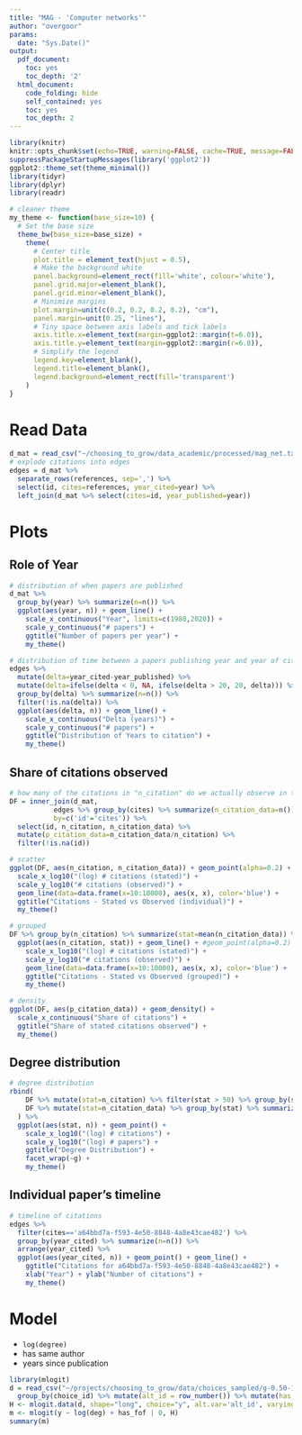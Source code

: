 ```yaml
---
title: "MAG - 'Computer networks'"
author: "overgoor"
params:
  date: "Sys.Date()"
output:
  pdf_document:
    toc: yes
    toc_depth: '2'
  html_document:
    code_folding: hide
    self_contained: yes
    toc: yes
    toc_depth: 2
---
```


```r
library(knitr)
knitr::opts_chunk$set(echo=TRUE, warning=FALSE, cache=TRUE, message=FALSE, fig.width=7, fig.height=4)
suppressPackageStartupMessages(library('ggplot2'))
ggplot2::theme_set(theme_minimal())
library(tidyr)
library(dplyr)
library(readr)
```

```r
# cleaner theme
my_theme <- function(base_size=10) {
  # Set the base size
  theme_bw(base_size=base_size) +
    theme(
      # Center title
      plot.title = element_text(hjust = 0.5),
      # Make the background white
      panel.background=element_rect(fill='white', colour='white'),
      panel.grid.major=element_blank(),
      panel.grid.minor=element_blank(),
      # Minimize margins
      plot.margin=unit(c(0.2, 0.2, 0.2, 0.2), "cm"),
      panel.margin=unit(0.25, "lines"),
      # Tiny space between axis labels and tick labels
      axis.title.x=element_text(margin=ggplot2::margin(t=6.0)),
      axis.title.y=element_text(margin=ggplot2::margin(r=6.0)),
      # Simplify the legend
      legend.key=element_blank(),
      legend.title=element_blank(),
      legend.background=element_rect(fill='transparent')
    )
}
```

# Read Data

```r
d_mat = read_csv("~/choosing_to_grow/data_academic/processed/mag_net.txt", col_types='cccddcc')
# explode citations into edges
edges = d_mat %>%
  separate_rows(references, sep=',') %>%
  select(id, cites=references, year_cited=year) %>%
  left_join(d_mat %>% select(cites=id, year_published=year))
```

# Plots

## Role of Year

```r
# distribution of when papers are published
d_mat %>%
  group_by(year) %>% summarize(n=n()) %>%
  ggplot(aes(year, n)) + geom_line() +
    scale_x_continuous("Year", limits=c(1980,2020)) +
    scale_y_continuous("# papers") +
    ggtitle("Number of papers per year") +
    my_theme()

# distribution of time between a papers publishing year and year of citation
edges %>%
  mutate(delta=year_cited-year_published) %>% 
  mutate(delta=ifelse(delta < 0, NA, ifelse(delta > 20, 20, delta))) %>%
  group_by(delta) %>% summarize(n=n()) %>%
  filter(!is.na(delta)) %>%
  ggplot(aes(delta, n)) + geom_line() +
    scale_x_continuous("Delta (years)") +
    scale_y_continuous("# papers") +
    ggtitle("Distribution of Years to citation") +
    my_theme()
```

## Share of citations observed

```r
# how many of the citations in "n_citation" do we actually observe in the data?
DF = inner_join(d_mat,
           edges %>% group_by(cites) %>% summarize(n_citation_data=n()),
           by=c('id'='cites')) %>%
  select(id, n_citation, n_citation_data) %>%
  mutate(p_citation_data=n_citation_data/n_citation) %>%
  filter(!is.na(id))
```

```r
# scatter
ggplot(DF, aes(n_citation, n_citation_data)) + geom_point(alpha=0.2) +
  scale_x_log10("(log) # citations (stated)") +
  scale_y_log10("# citations (observed)") +
  geom_line(data=data.frame(x=10:10000), aes(x, x), color='blue') + 
  ggtitle("Citations - Stated vs Observed (individual)") +
  my_theme()

# grouped
DF %>% group_by(n_citation) %>% summarize(stat=mean(n_citation_data)) %>%
  ggplot(aes(n_citation, stat)) + geom_line() + #geom_point(alpha=0.2) +
    scale_x_log10("(log) # citations (stated)") +
    scale_y_log10("# citations (observed)") +
    geom_line(data=data.frame(x=10:10000), aes(x, x), color='blue') + 
    ggtitle("Citations - Stated vs Observed (grouped)") +
    my_theme()

# density
ggplot(DF, aes(p_citation_data)) + geom_density() +
  scale_x_continuous("Share of citations") +
  ggtitle("Share of stated citations observed") +
  my_theme()
```

## Degree distribution

```r
# degree distribution
rbind(
    DF %>% mutate(stat=n_citation) %>% filter(stat > 50) %>% group_by(stat) %>% summarize(n=n()) %>% mutate(g='Stated'),
    DF %>% mutate(stat=n_citation_data) %>% group_by(stat) %>% summarize(n=n()) %>% mutate(g='Observed')
  ) %>%
  ggplot(aes(stat, n)) + geom_point() + 
    scale_x_log10("(log) # citations") +
    scale_y_log10("(log) # papers") +
    ggtitle("Degree Distribution") +
    facet_wrap(~g) +
    my_theme()
```


## Individual paper's timeline

```r
# timeline of citations
edges %>% 
  filter(cites=='a64bbd7a-f593-4e50-8848-4a8e43cae482') %>%
  group_by(year_cited) %>% summarize(n=n()) %>%
  arrange(year_cited) %>%
  ggplot(aes(year_cited, n)) + geom_point() + geom_line() +
    ggtitle("Citations for a64bbd7a-f593-4e50-8848-4a8e43cae482") +
    xlab("Year") + ylab("Number of citations") +
    my_theme()
```


# Model

* `log(degree)`
* has same author
* years since publication


```r
library(mlogit)
d = read_csv("~/projects/choosing_to_grow/data/choices_sampled/g-0.50-1.00-00.csv") %>%
  group_by(choice_id) %>% mutate(alt_id = row_number()) %>% mutate(has_fof=fof>0)
H <- mlogit.data(d, shape="long", choice="y", alt.var='alt_id', varying=c(3:4,6))
m <- mlogit(y ~ log(deg) + has_fof | 0, H)
summary(m)

```